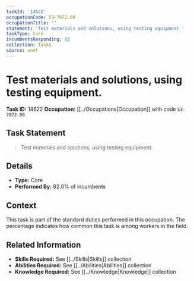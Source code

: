 ```yaml
---
taskId: '14622'
occupationCode: 53-7072.00
occupationTitle: ''
statement: 'Test materials and solutions, using testing equipment.'
taskType: Core
incumbentsResponding: 82
collection: Tasks
source: onet
---
```

# Test materials and solutions, using testing equipment.

**Task ID:** 14622
**Occupation:** [[../Occupations|Occupation]] with code `53-7072.00`

## Task Statement

> Test materials and solutions, using testing equipment.

## Details

- **Type:** Core
- **Performed By:** 82.0% of incumbents

## Context

This task is part of the standard duties performed in this occupation. The percentage indicates how common this task is among workers in the field.

## Related Information

- **Skills Required:** See [[../Skills|Skills]] collection
- **Abilities Required:** See [[../Abilities|Abilities]] collection
- **Knowledge Required:** See [[../Knowledge|Knowledge]] collection
